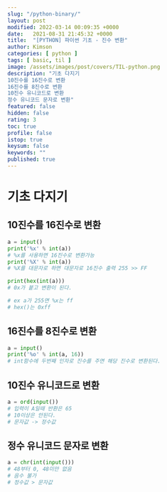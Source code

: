 ```yaml
---
slug: "/python-binary/"
layout: post
modified: 2022-03-14 00:09:35 +0000
date:   2021-08-31 21:45:32 +0000
title:  "[PYTHON] 파이썬 기초 - 진수 변환"
author: Kimson
categories: [ python ]
tags: [ basic, til ]
image: /assets/images/post/covers/TIL-python.png
description: "기초 다지기
10진수를 16진수로 변환
16진수를 8진수로 변환
10진수 유니코드로 변환
정수 유니코드 문자로 변환"
featured: false
hidden: false
rating: 3
toc: true
profile: false
istop: true
keysum: false
keywords: ""
published: true
---
```


# 기초 다지기

## 10진수를 16진수로 변환

```python
a = input()
print('%x' % int(a))
# %x를 사용하면 16진수로 변환가능
print('%X' % int(a))
# %X를 대문자로 하면 대문자로 16진수 출력 255 >> FF

print(hex(int(a)))
# 0x가 붙고 변환이 된다.

# ex a가 255면 %x는 ff
# hex()는 0xff
```

## 16진수를 8진수로 변환

```python
a = input()
print('%o' % int(a, 16))
# int함수에 두번째 인자로 진수를 주면 해당 진수로 변환된다.
```

## 10진수 유니코드로 변환

```python
a = ord(input())
# 입력이 A일때 반환은 65
# 10이상은 안된다.
# 문자값 -> 정수값
```

## 정수 유니코드 문자로 변환

```python
a = chr(int(input()))
# 48부터 0, 48미만 없음
# 음수 불가
# 정수값 > 문자값
```